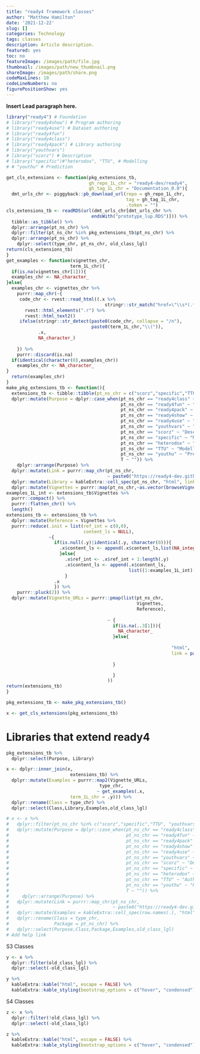 ```yaml
---
title: "ready4 framework classes"
author: "Matthew Hamilton"
date: '2021-12-22'
slug: []
categories: Technology
tags: classes
description: Article description.
featured: yes
toc: no
featureImage: /images/path/file.jpg
thumbnail: /images/path/new_thumbnail.png
shareImage: /images/path/share.png
codeMaxLines: 10
codeLineNumbers: no
figurePositionShow: yes
---
```


**Insert Lead paragraph here.**

```r
library("ready4") # Foundation
# library("ready4show") # Program authoring
# library("ready4use") # Dataset authoring
# library("ready4fun") 
# library("ready4class") 
# library("ready4pack") # Library authoring
# library("youthvars")
# library("scorz") # Description
# library("specific")#"heterodox", "TTU", # Modelling
# # "youthu" # Prediction
```

```r
get_cls_extensions <- function(pkg_extensions_tb,
                               gh_repo_1L_chr = "ready4-dev/ready4",
                               gh_tag_1L_chr = "Documentation_0.0"){
  dmt_urls_chr <- piggyback::pb_download_url(repo = gh_repo_1L_chr,
                                             tag = gh_tag_1L_chr,
                                             .token = "")
cls_extensions_tb <- readRDS(url(dmt_urls_chr[dmt_urls_chr %>% 
                                endsWith("prototype_lup.RDS")])) %>%
  tibble::as_tibble() %>%
  dplyr::arrange(pt_ns_chr) %>%
  dplyr::filter(pt_ns_chr %in% pkg_extensions_tb$pt_ns_chr) %>%
  dplyr::arrange(pt_ns_chr) %>%
    dplyr::select(type_chr, pt_ns_chr, old_class_lgl)
return(cls_extensions_tb)
}
get_examples <- function(vignettes_chr,
                        term_1L_chr){
  if(is.na(vignettes_chr[1])){
  examples_chr <- NA_character_
}else{
  examples_chr <- vignettes_chr %>%
    purrr::map_chr(~{
     code_chr <- rvest::read_html((.x %>% 
                                     stringr::str_match("href=\"\\s*(.*?)\\s*\" style"))[,2]) %>%
       rvest::html_elements(".r") %>% 
       rvest::html_text2()
     ifelse(stringr::str_detect(paste0(code_chr, collapse = "/n"),
                                paste0(term_1L_chr,"\\(")),
            .x,
            NA_character_)
     
    }) %>%
    purrr::discard(is.na)
  if(identical(character(0),examples_chr))
    examples_chr <- NA_character_
}
  return(examples_chr)
}
make_pkg_extensions_tb <- function(){
  extensions_tb <- tibble::tibble(pt_ns_chr = c("scorz","specific","TTU", "youthvars","ready4show","ready4use","ready4fun","ready4class","ready4pack","youthu")) %>%
  dplyr::mutate(Purpose = dplyr::case_when(pt_ns_chr == "ready4class" ~ "Authoring (code - classes)",
                                           pt_ns_chr == "ready4fun" ~ "Authoring (code - functions)",
                                           pt_ns_chr == "ready4pack" ~ "Authoring (code - libraries)",
                                           pt_ns_chr == "ready4show" ~ "Authoring (code - programs)",
                                           pt_ns_chr == "ready4use" ~ "Authoring (datasets)",
                                           pt_ns_chr == "youthvars" ~ "Description (datasets)",
                                           pt_ns_chr == "scorz" ~ "Description (variable scoring)",
                                           pt_ns_chr == "specific" ~ "Modelling (inverse problems)",
                                           pt_ns_chr == "heterodox" ~ "Modelling (heterogeneity)",
                                           pt_ns_chr == "TTU" ~ "Modelling (health utility)",
                                           pt_ns_chr == "youthu" ~ "Prediction (health utility)",
                                           T ~ "")) %>%
    dplyr::arrange(Purpose) %>%
  dplyr::mutate(Link = purrr::map_chr(pt_ns_chr,
                                      ~ paste0("https://ready4-dev.github.io/",.x,"/articles/",.x,".html"))) %>%
  dplyr::mutate(Library = kableExtra::cell_spec(pt_ns_chr, "html", link = Link)) %>%
  dplyr::mutate(Vignettes = purrr::map(pt_ns_chr,~as.vector(browseVignettes(.x)[[.x]][,7]) %>% purrr::keep(~startsWith(.x,"V_")) %>% sort()))
examples_1L_int <- extensions_tb$Vignettes %>% 
  purrr::compact() %>% 
  purrr::flatten_chr() %>% 
  length()
extensions_tb <- extensions_tb %>%
  dplyr::mutate(Reference = Vignettes %>% 
  purrr::reduce(.init = list(ref_int = c(0,0),
                             content_ls = NULL),
                ~{
                  if(is.null(.y)|identical(.y, character(0))){
                    .x$content_ls <- append(.x$content_ls,list(NA_integer_))
                    }else{
                      .x$ref_int <- .x$ref_int + 1:length(.y)
                      .x$content_ls <- append(.x$content_ls,
                                              list((1:examples_1L_int)[.x$ref_int]))
                      }
                  .x
                  }) %>%
    purrr::pluck(2)) %>%
  dplyr::mutate(Vignette_URLs = purrr::pmap(list(pt_ns_chr,
                                                 Vignettes,
                                                 Reference),
                                            
                                      ~ {
                                        if(is.na(..3[1])){
                                          NA_character_
                                        }else{
                                                                                  kableExtra::cell_spec(..3, 
                                                              "html", 
                                                              link = paste0("https://ready4-dev.github.io/",..1,"/articles/",..2
                                                                            ))
                                        }

                                        }
                                      ))
return(extensions_tb)
}

```

```r
pkg_extensions_tb <- make_pkg_extensions_tb()
```

```r
x <- get_cls_extensions(pkg_extensions_tb)
```

# Libraries that extend ready4

```r
pkg_extensions_tb %>%
  dplyr::select(Purpose, Library)
```


```r
x <- dplyr::inner_join(x,
                        extensions_tb) %>%
  dplyr::mutate(Examples = purrr::map2(Vignette_URLs,
                                   type_chr,
                                  ~ get_examples(.x,
                        term_1L_chr = .y))) %>%
  dplyr::rename(Class = type_chr) %>%
  dplyr::select(Class,Library,Examples,old_class_lgl)
```


```r
# x <- x %>%
#   dplyr::filter(pt_ns_chr %in% c("scorz","specific","TTU", "youthvars","ready4show","ready4use","ready4fun","ready4class","ready4pack","youthu")) %>%
#   dplyr::mutate(Purpose = dplyr::case_when(pt_ns_chr == "ready4class" ~ "Authoring (code - classes)",
#                                            pt_ns_chr == "ready4fun" ~ "Authoring (code - functions)",
#                                            pt_ns_chr == "ready4pack" ~ "Authoring (code - libraries)",
#                                            pt_ns_chr == "ready4show" ~ "Authoring (code - programs)",
#                                            pt_ns_chr == "ready4use" ~ "Authoring (datasets)",
#                                            pt_ns_chr == "youthvars" ~ "Description (datasets)",
#                                            pt_ns_chr == "scorz" ~ "Description (variable scoring)",
#                                            pt_ns_chr == "specific" ~ "Modelling (inverse problems)",
#                                            pt_ns_chr == "heterodox" ~ "Modelling (heterogeneity)",
#                                            pt_ns_chr == "TTU" ~ "Authoring (utility mapping)",
#                                            pt_ns_chr == "youthu" ~ "Prediction (utility)",
#                                            T ~ "")) %>%
#     dplyr::arrange(Purpose) %>%
#   dplyr::mutate(Link = purrr::map_chr(pt_ns_chr,
#                                       ~ paste0("https://ready4-dev.github.io/",.x,"/articles/",.x,".html"))) %>%
#   dplyr::mutate(Examples = kableExtra::cell_spec(row.names(.), "html", link = Link)) %>%
#   dplyr::rename(Class = type_chr,
#                 Package = pt_ns_chr) %>%
#   dplyr::select(Purpose,Class,Package,Examples,old_class_lgl)
# Add help link
```

S3 Classes

```r
y <- x %>%
  dplyr::filter(old_class_lgl) %>%
  dplyr::select(-old_class_lgl)
```

```r
y %>%
  kableExtra::kable("html", escape = FALSE) %>%
  kableExtra::kable_styling(bootstrap_options = c("hover", "condensed"))
```

S4 Classes

```r
z <- x %>%
  dplyr::filter(!old_class_lgl) %>%
  dplyr::select(-old_class_lgl)
```
```r
z %>%
  kableExtra::kable("html", escape = FALSE) %>%
  kableExtra::kable_styling(bootstrap_options = c("hover", "condensed"))
```



